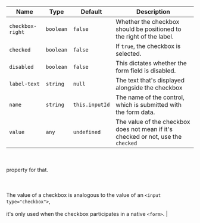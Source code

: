 
  | Name | Type | Default | Description |
| --- | --- | --- | --- |
| `checkbox-right` | `boolean` | `false` | Whether the checkbox should be positioned to the right of the label. |
| `checked` | `boolean` | `false` | If `true`, the checkbox is selected. |
| `disabled` | `boolean` | `false` | This dictates whether the form field is disabled. |
| `label-text` | `string` | `null` | The text that's displayed alongside the checkbox |
| `name` | `string` | `this.inputId` | The name of the control, which is submitted with the form data. |
| `value` | `any` | `undefined` | The value of the checkbox does not mean if it's checked or not, use the `checked`<br /><br />property for that.<br /><br /><br /><br />The value of a checkbox is analogous to the value of an `<input type="checkbox">`,<br /><br />it's only used when the checkbox participates in a native `<form>`. |


